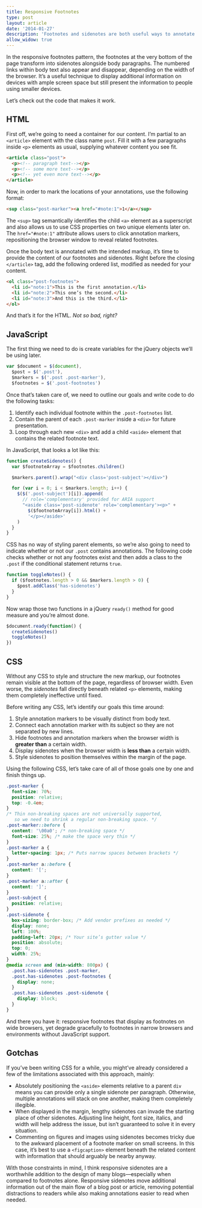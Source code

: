 ```yaml
---
title: Responsive Footnotes
type: post
layout: article
date: '2014-01-27'
description: 'Footnotes and sidenotes are both useful ways to annotate online blog posts and articles. With the help of responsive design, it’s now possible to use both approaches at the same time.'
allow_widow: true
---
```


In the responsive footnotes pattern, the footnotes at the very bottom of the page transform into sidenotes alongside body paragraphs. The numbered links within body text also appear and disappear, depending on the width of the browser. It’s a useful technique to display additional information on devices with ample screen space but still present the information to people using smaller devices.

Let’s check out the code that makes it work.

## HTML

First off, we’re going to need a container for our content. I’m partial to an `<article>` element with the class name `post`. Fill it with a few paragraphs inside `<p>` elements as usual, supplying whatever content you see fit.

```html
<article class="post">
  <p><!-- paragraph text--></p>
  <p><!-- some more text--></p>
  <p><!-- yet even more text--></p>
</article>
```

Now, in order to mark the locations of your annotations, use the following format:

```html
<sup class="post-marker"><a href="#note:1">1</a></sup>
```

The `<sup>` tag semantically identifies the child `<a>` element as a superscript and also allows us to use CSS properties on two unique elements later on. The `href="#note:1"` attribute allows users to click annotation markers, repositioning the browser window to reveal related footnotes.

Once the body text is annotated with the intended markup, it’s time to provide the content of our footnotes and sidenotes. Right before the closing `</article>` tag, add the following ordered list, modified as needed for your content.

```html
<ol class="post-footnotes">
  <li id="note:1">This is the first annotation.</li>
  <li id="note:2">This one’s the second.</li>
  <li id="note:3">And this is the third.</li>
</ol>
```

And that’s it for the HTML. _Not so bad, right?_

## JavaScript

The first thing we need to do is create variables for the jQuery objects we’ll be using later.

```javascript
var $document = $(document),
  $post = $('.post'),
  $markers = $('.post .post-marker'),
  $footnotes = $('.post-footnotes')
```

Once that’s taken care of, we need to outline our goals and write code to do the following tasks:

1. Identify each individual footnote within the `.post-footnotes` list.
2. Contain the parent of each `.post-marker` inside a `<div>` for future presentation.
3. Loop through each new `<div>` and add a child `<aside>` element that contains the related footnote text.

In JavaScript, that looks a lot like this:

```javascript
function createSidenotes() {
  var $footnoteArray = $footnotes.children()

  $markers.parent().wrap("<div class='post-subject'></div>")

  for (var i = 0; i < $markers.length; i++) {
    $($('.post-subject')[i]).append(
      // role='complementary' provided for ARIA support
      "<aside class='post-sidenote' role='complementary'><p>" +
        $($footnoteArray[i]).html() +
        '</p></aside>'
    )
  }
}
```

CSS has no way of styling parent elements, so we’re also going to need to indicate whether or not our `.post` contains annotations. The following code checks whether or not any footnotes exist and then adds a class to the `.post` if the conditional statement returns `true`.

```javascript
function toggleNotes() {
  if ($footnotes.length > 0 && $markers.length > 0) {
    $post.addClass('has-sidenotes')
  }
}
```

Now wrap those two functions in a jQuery `ready()` method for good measure and you’re almost done.

```javascript
$document.ready(function() {
  createSidenotes()
  toggleNotes()
})
```

## CSS

Without any CSS to style and structure the new markup, our footnotes remain visible at the bottom of the page, regardless of browser width. Even worse, the _sidenotes_ fall directly beneath related `<p>` elements, making them completely ineffective until fixed.

Before writing any CSS, let’s identify our goals this time around:

1. Style annotation markers to be visually distinct from body text.
2. Connect each annotation marker with its subject so they are not separated by new lines.
3. Hide footnotes and annotation markers when the browser width is **greater than** a certain width.
4. Display sidenotes when the browser width is **less than** a certain width.
5. Style sidenotes to position themselves within the margin of the page.

Using the following CSS, let’s take care of all of those goals one by one and finish things up.

```css
.post-marker {
  font-size: 70%;
  position: relative;
  top: -0.4em;
}
/* Thin non-breaking spaces are not universally supported,
   so we need to shrink a regular non-breaking space. */
.post-marker::before {
  content: '\00a0'; /* non-breaking space */
  font-size: 25%; /* make the space very thin */
}
.post-marker a {
  letter-spacing: 1px; /* Puts narrow spaces between brackets */
}
.post-marker a::before {
  content: '[';
}
.post-marker a::after {
  content: ']';
}
.post-subject {
  position: relative;
}
.post-sidenote {
  box-sizing: border-box; /* Add vendor prefixes as needed */
  display: none;
  left: 100%;
  padding-left: 20px; /* Your site’s gutter value */
  position: absolute;
  top: 0;
  width: 25%;
}
@media screen and (min-width: 800px) {
  .post.has-sidenotes .post-marker,
  .post.has-sidenotes .post-footnotes {
    display: none;
  }
  .post.has-sidenotes .post-sidenote {
    display: block;
  }
}
```

And there you have it: responsive footnotes that display as footnotes on wide browsers, yet degrade gracefully to footnotes in narrow browsers and environments without JavaScript support.

## Gotchas

If you’ve been writing CSS for a while, you might’ve already considered a few of the limitations associated with this approach, mainly:

- Absolutely positioning the `<aside>` elements relative to a parent `div` means you can provide only a single sidenote per paragraph. Otherwise, multiple annotations will stack on one another, making them completely illegible.
- When displayed in the margin, lengthy sidenotes can invade the starting place of other sidenotes. Adjusting line height, font size, italics, and width will help address the issue, but isn’t guaranteed to solve it in every situation.
- Commenting on figures and images using sidenotes becomes tricky due to the awkward placement of a footnote marker on small screens. In this case, it’s best to use a `<figcaption>` element beneath the related content with information that should arguably be nearby anyway.

With those constraints in mind, I think responsive sidenotes are a worthwhile addition to the design of many blogs—especially when compared to footnotes alone. Responsive sidenotes move additional information out of the main flow of a blog post or article, removing potential distractions to readers while also making annotations easier to read when needed.
